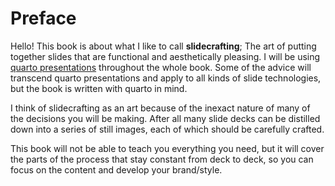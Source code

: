 # Preface {.unnumbered}

Hello! This book is about what I like to call **slidecrafting**; The art of putting together slides that are functional and aesthetically pleasing. I will be using [quarto presentations](https://quarto.org/) throughout the whole book. Some of the advice will transcend quarto presentations and apply to all kinds of slide technologies, but the book is written with quarto in mind.

I think of slidecrafting as an art because of the inexact nature of many of the decisions you will be making. After all many slide decks can be distilled down into a series of still images, each of which should be carefully crafted.

This book will not be able to teach you everything you need, but it will cover the parts of the process that stay constant from deck to deck, so you can focus on the content and develop your brand/style.